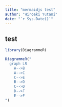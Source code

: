 ```yaml
---
title: "mermaidjs test"
author: "Hiroaki Yutani"
date: "`r Sys.Date()`"
---
```


## test

```r
library(DiagrammeR)

DiagrammeR("
  graph LR
    A-->B
    A-->C
    C-->E
    B-->D
    C-->D
    D-->F
    E-->F
")
```